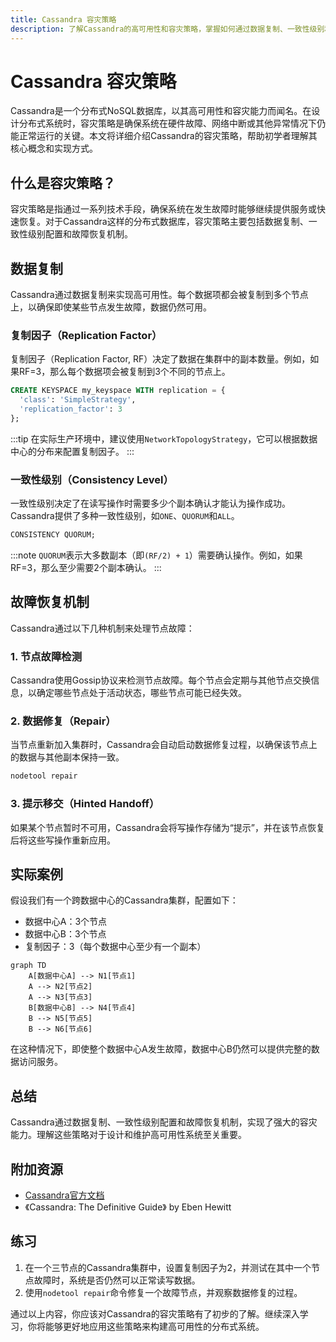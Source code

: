 ```yaml
---
title: Cassandra 容灾策略
description: 了解Cassandra的高可用性和容灾策略，掌握如何通过数据复制、一致性级别和故障恢复机制确保系统的可靠性。
---
```


# Cassandra 容灾策略

Cassandra是一个分布式NoSQL数据库，以其高可用性和容灾能力而闻名。在设计分布式系统时，容灾策略是确保系统在硬件故障、网络中断或其他异常情况下仍能正常运行的关键。本文将详细介绍Cassandra的容灾策略，帮助初学者理解其核心概念和实现方式。

## 什么是容灾策略？

容灾策略是指通过一系列技术手段，确保系统在发生故障时能够继续提供服务或快速恢复。对于Cassandra这样的分布式数据库，容灾策略主要包括数据复制、一致性级别配置和故障恢复机制。

## 数据复制

Cassandra通过数据复制来实现高可用性。每个数据项都会被复制到多个节点上，以确保即使某些节点发生故障，数据仍然可用。

### 复制因子（Replication Factor）

复制因子（Replication Factor, RF）决定了数据在集群中的副本数量。例如，如果RF=3，那么每个数据项会被复制到3个不同的节点上。

```sql
CREATE KEYSPACE my_keyspace WITH replication = {
  'class': 'SimpleStrategy',
  'replication_factor': 3
};
```

:::tip
在实际生产环境中，建议使用`NetworkTopologyStrategy`，它可以根据数据中心的分布来配置复制因子。
:::

### 一致性级别（Consistency Level）

一致性级别决定了在读写操作时需要多少个副本确认才能认为操作成功。Cassandra提供了多种一致性级别，如`ONE`、`QUORUM`和`ALL`。

```sql
CONSISTENCY QUORUM;
```

:::note
`QUORUM`表示大多数副本（即`(RF/2) + 1`）需要确认操作。例如，如果RF=3，那么至少需要2个副本确认。
:::

## 故障恢复机制

Cassandra通过以下几种机制来处理节点故障：

### 1. 节点故障检测

Cassandra使用Gossip协议来检测节点故障。每个节点会定期与其他节点交换信息，以确定哪些节点处于活动状态，哪些节点可能已经失效。

### 2. 数据修复（Repair）

当节点重新加入集群时，Cassandra会自动启动数据修复过程，以确保该节点上的数据与其他副本保持一致。

```bash
nodetool repair
```

### 3. 提示移交（Hinted Handoff）

如果某个节点暂时不可用，Cassandra会将写操作存储为“提示”，并在该节点恢复后将这些写操作重新应用。

## 实际案例

假设我们有一个跨数据中心的Cassandra集群，配置如下：

- 数据中心A：3个节点
- 数据中心B：3个节点
- 复制因子：3（每个数据中心至少有一个副本）

```mermaid
graph TD
    A[数据中心A] --> N1[节点1]
    A --> N2[节点2]
    A --> N3[节点3]
    B[数据中心B] --> N4[节点4]
    B --> N5[节点5]
    B --> N6[节点6]
```

在这种情况下，即使整个数据中心A发生故障，数据中心B仍然可以提供完整的数据访问服务。

## 总结

Cassandra通过数据复制、一致性级别配置和故障恢复机制，实现了强大的容灾能力。理解这些策略对于设计和维护高可用性系统至关重要。

## 附加资源

- [Cassandra官方文档](https://cassandra.apache.org/doc/latest/)
- 《Cassandra: The Definitive Guide》 by Eben Hewitt

## 练习

1. 在一个三节点的Cassandra集群中，设置复制因子为2，并测试在其中一个节点故障时，系统是否仍然可以正常读写数据。
2. 使用`nodetool repair`命令修复一个故障节点，并观察数据修复的过程。

通过以上内容，你应该对Cassandra的容灾策略有了初步的了解。继续深入学习，你将能够更好地应用这些策略来构建高可用性的分布式系统。